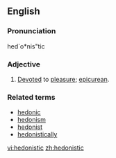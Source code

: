==English==

===Pronunciation===
hed`o*nis"tic

===Adjective===
{{en-adj}}

# [[Devote]]d to [[pleasure]]; [[epicurean]].

===Related terms===
* [[hedonic]]
* [[hedonism]]
* [[hedonist]]
* [[hedonistically]]

[[vi:hedonistic]]
[[zh:hedonistic]]